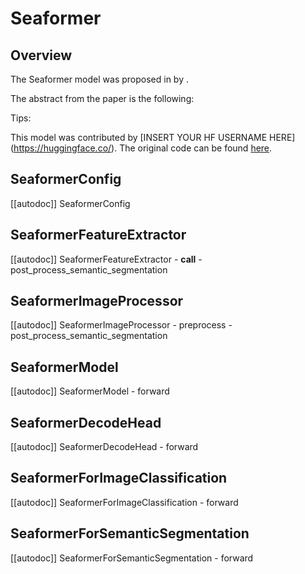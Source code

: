 <!--Copyright 2023 The HuggingFace Team. All rights reserved.

Licensed under the Apache License, Version 2.0 (the "License"); you may not use this file except in compliance with
the License. You may obtain a copy of the License at

http://www.apache.org/licenses/LICENSE-2.0

Unless required by applicable law or agreed to in writing, software distributed under the License is distributed on
an "AS IS" BASIS, WITHOUT WARRANTIES OR CONDITIONS OF ANY KIND, either express or implied. See the License for the
specific language governing permissions and limitations under the License.
-->

# Seaformer

## Overview

The Seaformer model was proposed in [<INSERT PAPER NAME HERE>](<INSERT PAPER LINK HERE>) by <INSERT AUTHORS HERE>.
<INSERT SHORT SUMMARY HERE>

The abstract from the paper is the following:

*<INSERT PAPER ABSTRACT HERE>*

Tips:

<INSERT TIPS ABOUT MODEL HERE>

This model was contributed by [INSERT YOUR HF USERNAME HERE](https://huggingface.co/<INSERT YOUR HF USERNAME HERE>).
The original code can be found [here](<INSERT LINK TO GITHUB REPO HERE>).


## SeaformerConfig

[[autodoc]] SeaformerConfig

## SeaformerFeatureExtractor

[[autodoc]] SeaformerFeatureExtractor
    - __call__
    - post_process_semantic_segmentation

## SeaformerImageProcessor

[[autodoc]] SeaformerImageProcessor
    - preprocess
    - post_process_semantic_segmentation

## SeaformerModel

[[autodoc]] SeaformerModel
    - forward

## SeaformerDecodeHead

[[autodoc]] SeaformerDecodeHead
    - forward

## SeaformerForImageClassification

[[autodoc]] SeaformerForImageClassification
    - forward

## SeaformerForSemanticSegmentation

[[autodoc]] SeaformerForSemanticSegmentation
    - forward
